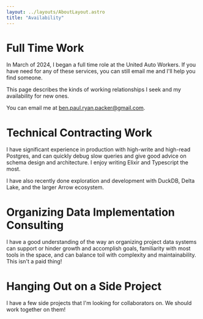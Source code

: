 ```yaml
---
layout: ../layouts/AboutLayout.astro
title: "Availability"
---
```



# Full Time Work

<Alert type="warning" title="Not Available">
In March of 2024, I began a full time role at the United Auto Workers. If you have need for any of these services, you can still email me and I'll help you find someone.
</Alert>

This page describes the kinds of working relationships I seek and my availability for new ones.

You can email me at ben.paul.ryan.packer@gmail.com.

# Technical Contracting Work

<Alert type="error" title="No availability">
</Alert>

I have significant experience in production with high-write and high-read Postgres, and can quickly debug slow queries and give good advice on schema design and architecture. I enjoy writing Elixir and Typescript the most.

I have also recently done exploration and development with DuckDB, Delta Lake, and the larger Arrow ecosystem.

# Organizing Data Implementation Consulting

<Alert type="error" title="No availability">
</Alert>

I have a good understanding of the way an organizing project data systems can support or hinder growth and accomplish goals, familiarity with most tools in the space, and can balance toil with complexity and maintainability. This isn't a paid thing!

# Hanging Out on a Side Project

<Alert type="info" title="Could make some time :)">
</Alert>

I have a few side projects that I'm looking for collaborators on. We should work together on them!